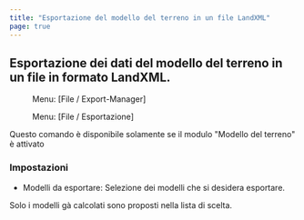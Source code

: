 ```yaml
---
title: "Esportazione del modello del terreno in un file LandXML"
page: true
---
```

## Esportazione dei dati del modello del terreno in un file in formato LandXML.
<GeoMapper> <Menu> Menu: [File / Export-Manager] </Menu> </GeoMapper>
<GeoDesigner> <Menu> Menu: [File / Esportazione] </Menu> </GeoDesigner>

<Warning>
Questo comando &#232; disponibile solamente se il modulo &quot;Modello del terreno&quot; &#232; attivato
</Warning>


### Impostazioni

- <Bold> Modelli da esportare: </Bold>  Selezione dei modelli che si desidera esportare. 



<Success>
Solo i modelli g&#224; calcolati sono proposti nella lista di scelta.
</Success>

